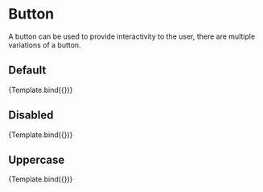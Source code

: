 

<Meta 
	title='Components/Button' 
	component={Button}
/>


<!-- 👇 Docs -->

# Button

A button can be used to provide interactivity to the user, there are multiple variations of a button.

## Default

<Canvas>
	<Story 
		name='Default'
		args={{
			label: 'Button'
		}}
	>
		{Template.bind({})}
	</Story>
</Canvas>

## Disabled

<Canvas>
	<Story 
		name='Disabled'
		args={{
			label: 'Button',
			disabled: true
		}}
	>
		{Template.bind({})}
	</Story>
</Canvas>

## Uppercase

<Canvas>
	<Story 
		name='Uppercase'
		args={{
			label: 'Button',
			uppercase: true
		}}
	>
		{Template.bind({})}
	</Story>
</Canvas>
